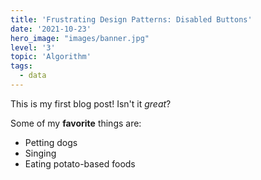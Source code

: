 ```yaml
---
title: 'Frustrating Design Patterns: Disabled Buttons'
date: '2021-10-23'
hero_image: "images/banner.jpg"
level: '3'
topic: 'Algorithm'
tags:
  - data
---
```


This is my first blog post! Isn't it _great_?

Some of my **favorite** things are:

- Petting dogs
- Singing
- Eating potato-based foods
